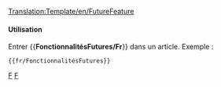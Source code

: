 <noinclude>[[Translation:Template/en/FutureFeature]]</noinclude><noinclude>

</noinclude>

{{en/ambox| type  = notice
| image = Current event.png
| text  = <strong>En Développement</strong><br>Cette fonctionnalité est actuellement '''en développement''', et n'est pas disponible en version stable d'OpenTTD avant la prochaine [[fr/Archive/Community/Construction de nuit|construction de nuit]].
}}

<noinclude>
====Utilisation====
Entrer <nowiki>{{</nowiki>'''FonctionnalitésFutures/Fr'''<nowiki>}}</nowiki> dans un article. Exemple :
<pre>{{fr/FonctionnalitésFutures}}</pre>

[[Category:fr/Modèles|F]][[Category:en/Message boxes|F]]</noinclude>